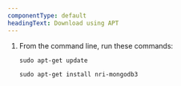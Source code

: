 ```yaml
---
componentType: default
headingText: Download using APT
---
```


1. From the command line, run these commands:

    ```shell
    sudo apt-get update
    ```
    
    ```shell
    sudo apt-get install nri-mongodb3
    ```